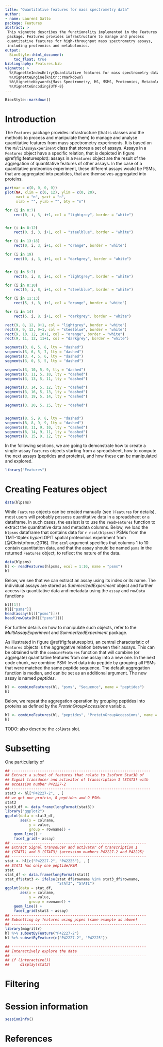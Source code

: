 ```yaml
---
title: "Quantitative features for mass spectrometry data"
author:
- name: Laurent Gatto
package: Features
abstract: >
 This vignette describes the functionality implemented in the Features
 package. Features provides infrastructure to manage and process
 quantitative features for high-throughput mass spectrometry assays,
 including proteomics and metabolomics.
output:
  BiocStyle::html_document:
    toc_float: true
bibliography: Features.bib
vignette: >
  %\VignetteIndexEntry{Quantitative features for mass spectrometry data}
  %\VignetteEngine{knitr::rmarkdown}
  %%\VignetteKeywords{Mass Spectrometry, MS, MSMS, Proteomics, Metabolomics, Infrastructure, Quantitative }
  %\VignetteEncoding{UTF-8}
---
```


```r
BiocStyle::markdown()
```

# Introduction

The `Features` package provides infrastructure (that is classes and
the methods to process and manipulate them) to manage and analyse
quantitative features from mass spectrometry experiments. It is based
on the `MultiAssayExperiment` class that stores a set of
assays. Assays in a `Features` object have a specific relation, that
is depicted in figure \@ref(fig:featuresplot): assays in a `Features`
object are the result of the aggregation of quantitative features of
other assays. In the case of a quantitative proteomics experiment,
these different assays would be PSMs, that are aggregated into
peptides, that are themselves aggregated into proteins. 

```r
par(mar = c(0, 0, 0, 0))
plot(NA, xlim = c(0, 12), ylim = c(0, 20),
     xaxt = "n", yaxt = "n",
     xlab = "", ylab = "", bty = "n")

for (i in 0:7) 
    rect(0, i, 3, i+1, col = "lightgrey", border = "white")


for (i in 8:12) 
    rect(0, i, 3, i+1, col = "steelblue", border = "white")

for (i in 13:18) 
    rect(0, i, 3, i+1, col = "orange", border = "white")

for (i in 19) 
    rect(0, i, 3, i+1, col = "darkgrey", border = "white")


for (i in 5:7) 
    rect(5, i, 8, i+1, col = "lightgrey", border = "white")

for (i in 8:10) 
    rect(5, i, 8, i+1, col = "steelblue", border = "white")

for (i in 11:13) 
    rect(5, i, 8, i+1, col = "orange", border = "white")

for (i in 14) 
    rect(5, i, 8, i+1, col = "darkgrey", border = "white")

rect(9, 8, 12, 8+1, col = "lightgrey", border = "white")
rect(9, 9, 12, 9+1, col = "steelblue", border = "white")
rect(9, 10, 12, 10+1, col = "orange", border = "white")
rect(9, 11, 12, 11+1, col = "darkgrey", border = "white")

segments(3, 8, 5, 8, lty = "dashed")
segments(3, 6, 5, 7, lty = "dashed")
segments(3, 4, 5, 6, lty = "dashed")
segments(3, 0, 5, 5, lty = "dashed")

segments(3, 10, 5, 9, lty = "dashed")
segments(3, 11, 5, 10, lty = "dashed")
segments(3, 13, 5, 11, lty = "dashed")

segments(3, 14, 5, 12, lty = "dashed")
segments(3, 16, 5, 13, lty = "dashed")
segments(3, 19, 5, 14, lty = "dashed")

segments(3, 20, 5, 15, lty = "dashed")


segments(8, 5, 9, 8, lty = "dashed")
segments(8, 8, 9, 9, lty = "dashed")
segments(8, 11, 9, 10, lty = "dashed")
segments(8, 14, 9, 11, lty = "dashed")
segments(8, 15, 9, 12, lty = "dashed")
```

In the following sections, we are going to demonstrate how to create a
single-assay `Features` objects starting from a spreadsheet, how to
compute the next assays (peptides and proteins), and how these can be
manipulated and explored.

```r
library("Features")
```

# Creating Features object

```r
data(hlpsms)
```

While `Features` objects can be created manually (see `?Features` for
details), most users will probably possess quantitative data in a
spreadsheet or a dataframe. In such cases, the easiest is to use the
`readFeatures` function to extract the quantitative data and metadata
columns. Below, we load the `hlpsms` dataframe that contains data for 
`r ncol(hlpsms)` PSMs from the TMT-10plex *hyper*LOPIT spatial proteomics experiment
from [@Christoforou:2016]. The `ecol` argument specifies that columns
1 to 10 contain quantitation data, and that the assay should be named
`psms` in the returned `Features` object, to reflect the nature of the
data.


```r
data(hlpsms)
hl <- readFeatures(hlpsms, ecol = 1:10, name = "psms")
hl
```

Below, we see that we can extract an assay using its index or its
name. The individual assays are stored as *SummerizedExperiment*
object and further access its quantitative data and metadata using
the `assay` and `rowData` functions



```r
hl[[1]]
hl[["psms"]]
head(assay(hl[["psms"]]))
head(rowData(hl[["psms"]]))
```

For further details on how to manipulate such objects, refer to the
*MultiAssayExperiment* and *SummerizedExperiment* package.


As illustrated in figure \@ref(fig:featuresplot), an central
characteristic of `Features` objects is the aggregative relation
between their assays. This can be obtained with the `combineFeatures`
function that will combine (or aggregate) quantitative features from
one assay into a new one. In the next code chunk, we combine PSM-level
data into peptide by grouping all PSMs that were matched the same
peptide sequence. The default aggregation function is median, and can
be set as an additional argument. The new assay is named *peptides*.

```r
hl <- combineFeatures(hl, "psms", "Sequence", name = "peptides")
hl
```
Below, we repeat the aggregation operation by grouping peptides into
proteins as defined by the *ProteinGroupAccessions* variable.

```r
hl <- combineFeatures(hl, "peptides", "ProteinGroupAccessions", name = "proteins")
hl
```

TODO: also describe the `colData` slot.

# Subsetting 


One particularity of 

```r
## ----------------------------------------------------------------
## Extract a subset of features that relate to Isoform Stat3B of
## Signal transducer and activator of transcription 3 (STAT3) with
## accession number P42227-2
## ----------------------------------------------------------------
stat3 <- hl["P42227-2", , ]
## we get one protein, 8 peptides and 9 PSMs
stat3
stat3_df <- data.frame(longFormat(stat3))
library("ggplot2")
ggplot(data = stat3_df,
       aes(x = colname,
           y = value,
           group = rowname)) +
    geom_line() +
    facet_grid(~ assay)
## --------------------------------------------------------------
## Extract Signal transducer and activator of transcription 1
## (STAT1) and 3 (STAT3) (accession numbers P42227-2 and P42225)
## --------------------------------------------------------------
stat <- hl[c("P42227-2", "P42225"), , ]
## STAT1 has only one peptide/PSM
stat
stat_df <- data.frame(longFormat(stat))
stat_df$stat3 <- ifelse(stat_df$rowname %in% stat3_df$rowname,
                        "STAT3", "STAT1")
ggplot(data = stat_df,
       aes(x = colname,
           y = value,
           group = rowname)) +
    geom_line() +
    facet_grid(stat3 ~ assay)
## --------------------------------------------------------------
## Subsetting by features using pipes (same example as above)
## --------------------------------------------------------------
library(magrittr)
hl %>% subsetByFeature("P42227-2")
hl %>% subsetByFeature(c("P42227-2", "P42225"))

## --------------------------------------------------------------
## Interactively explore the data
## --------------------------------------------------------------
## if (interactive())
##     display(stat3)
```

# Filtering



# Session information {-}

```r
sessionInfo()
```


# References {-}
